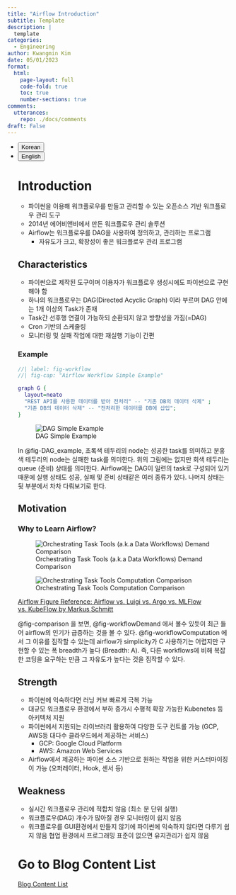 ```yaml
---
title: "Airflow Introduction"
subtitle: Template
description: |
  template
categories:
  - Engineering
author: Kwangmin Kim
date: 05/01/2023
format: 
  html:
    page-layout: full
    code-fold: true
    toc: true
    number-sections: true
comments: 
  utterances: 
    repo: ./docs/comments
draft: False
---
```


<ul class="nav nav-pills" id="language-tab" role="tablist">
  <li class="nav-item" role="presentation">
    <button class="nav-link active" id="Korean-tab" data-bs-toggle="tab" data-bs-target="#Korean" type="button" role="tab" aria-controls="Korean" aria-selected="true">Korean</button>
  </li>
  <li class="nav-item" role="presentation">
    <button class="nav-link" id="English-tab" data-bs-toggle="tab" data-bs-target="#English" type="button" role="tab" aria-controls="knitr" aria-selected="false">English</button>
  </li>

<div class="tab-content" id="language-tabcontent">

<div class="tab-pane fade  show active" id="Korean" role="tabpanel" aria-labelledby="Korean-tab">

::: {#Korean .tab-pane .fade .show .active role="tabpanel" aria-labelledby="Korean-tab"}

# Introduction

* 파이썬을 이용해 워크플로우를 만들고 관리할 수 있는 오픈소스 기반 워크플로우 관리 도구
* 2014년 에어비앤비에서 만든 워크플로우 관리 솔루션
* Airflow는 워크플로우를 DAG을 사용하여 정의하고, 관리하는 프로그램
    * 자유도가 크고, 확장성이 좋은 워크플로우 관리 프로그램

## Characteristics

* 파이썬으로 제작된 도구이며 이용자가 워크플로우 생성시에도 파이썬으로 구현해야 함
* 하나의 워크플로우는 DAG(Directed Acyclic Graph) 이라 부르며 DAG 안에는 1개 이상의 Task가 존재
* Task간 선후행 연결이 가능하되 순환되지 않고 방향성을 가짐(=DAG)
* Cron 기반의 스케줄링
* 모니터링 및 실패 작업에 대한 재실행 기능이 간편

### Example

```dot
//| label: fig-workflow
//| fig-cap: "Airflow Workflow Simple Example"

graph G {
  layout=neato
  "REST API를 사용한 데이터를 받아 전처리" -- "기존 DB의 데이터 삭제" ;
  "기존 DB의 데이터 삭제" -- "전처리한 데이터를 DB에 삽입";
}
```

![DAG Simple Example](../../../../../images/airflow/intro_dag-example.PNG){#fig-DAG_example}

In @fig-DAG_example, 초록색 테두리의 node는 성공한 task를 의미하고 분홍색 테두리의 node는 실패한 task를 의미한다. 위의 그림에는 없지만 회색 테두리는 queue (준비) 상태를 의미한다. Airflow에는 DAG이 일련의 task로 구성되어 있기 때문에 실행 상태도 성공, 실패 및 준비 상태같은 여러 종류가 있다. 나머지 상태는 뒷 부분에서 차차 다뤄보기로 한다.


## Motivation

### Why to Learn Airflow?

::: {#fig-comparison layout-ncol=1}

![Orchestrating Task Tools (a.k.a Data Workflows) Demand Comparison](../../../../../images/airflow/intro_airflow-demand.PNG){#fig-workflowDemand}

![Orchestrating Task Tools Computation Comparison](../../../../../images/airflow/intro_airflow-comparison.PNG){#fig-workflowComputation}

[Airflow Figure Reference: Airflow vs. Luigi vs. Argo vs. MLFlow vs. KubeFlow by Markus Schmitt](https://towardsdatascience.com/airflow-vs-luigi-vs-argo-vs-mlflow-vs-kubeflow-b3785dd1ed0c)
:::

@fig-comparison 을 보면, @fig-workflowDemand 에서 볼수 있듯이 최근 들어 airflow의 인기가 급증하는 것을 볼 수 있다. @fig-workflowComputation 에서 그 이유를 짐작할 수 있는데 airflow가 simplicity가 C 사용하기는 어렵지만 구현할 수 있는 폭 breadth가 높다 (Breadth: A). 즉, 다른 workflows에 비해 복잡한 코딩을 요구하는 만큼 그 자유도가 높다는 것을 짐작할 수 있다.



## Strength

* 파이썬에 익숙하다면 러닝 커브 빠르게 극복 가능
* 대규모 워크플로우 환경에서 부하 증가시 수평적 확장 가능한 Kubenetes 등 아키텍처 지원
* 파이썬에서 지원되는 라이브러리 활용하여 다양한 도구 컨트롤 가능 (GCP, AWS등 대다수 클라우드에서 제공하는 서비스)
    * GCP: Google Cloud Platform
    * AWS: Amazon Web Services
* Airflow에서 제공하는 파이썬 소스 기반으로 원하는 작업을 위한 커스터마이징이 가능 (오퍼레이터, Hook, 센서 등)

## Weakness

* 실시간 워크플로우 관리에 적합치 않음 (최소 분 단위 실행)
* 워크플로우(DAG) 개수가 많아질 경우 모니터링이 쉽지 않음
* 워크플로우를 GUI환경에서 만들지 않기에 파이썬에 익숙하지 않다면 다루기 쉽지 않음 협업 환경에서 프로그래밍 표준이 없으면 유지관리가 쉽지 않음

:::
</div>

<div class="tab-pane fade" id="English" role="tabpanel" aria-labelledby="English-tab">

::: {#English .tab-pane .fade role="tabpanel" aria-labelledby="English-tab"}

:::


</div>


# Go to Blog Content List

[Blog Content List](../../content_list.qmd)